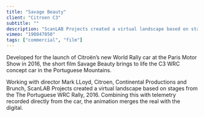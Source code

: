 ```yaml
---
title: "Savage Beauty"
client: "Citroen C3"
subtitle: ""
description: "ScanLAB Projects created a virtual landscape based on stages from the The Portuguese WRC Rally, 2016"
vimeo: "190847050"
tags: ["commercial", "film"]
---
```



Developed for the launch of Citroën’s new World Rally car at the Paris Motor Show in 2016, the short film Savage Beauty brings to life the C3 WRC concept car in the Portuguese Mountains.

Working with director Mark LLoyd, Citroen, Continental Productions and Brunch, ScanLAB Projects created a virtual landscape based on stages from the The Portuguese WRC Rally, 2016. Combining this with telemetry recorded directly from the car, the animation merges the real with the digital.

<InlineImages>
<ImageMagic href="CITROEN-01.jpg" />
<ImageMagic href="CITROEN-05.jpg" />

</InlineImages>

<ImageMagic href="CITROEN-04.jpg" />
<ImageMagic href="CITROEN-03.jpg" />
<ImageMagic href="CITROEN-02.jpg" />
